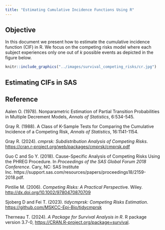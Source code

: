 ```yaml
---
title: "Estimating Cumulative Incidence Functions Using R"
---
```


## Objective

In this document we present how to estimate the cumulative incidence function (CIF) in R. We focus on the competing risks model where each subject experiences only one out of *k* possible events as depicted in the figure below.

```r
knitr::include_graphics("../images/survival_competing_risks/cr.jpg")
```

## Estimating CIFs in SAS

## Reference

Aalen O. (1978). Nonparametric Estimation of Partial Transition Probabilities in Multiple Decrement Models, *Annals of Statistics*, 6:534-545.

Gray R. (1988). A Class of K-Sample Tests for Comparing the Cumulative Incidence of a Competing Risk, *Annals of Statistics*, 16:1141-1154.

Gray R. (2024). *cmprsk: Subdistribution Analysis of Competing Risks*. <https://cran.r-project.org/web/packages/cmprsk/cmprsk.pdf>

Guo C and So Y. (2018). Cause-Specific Analysis of Competing Risks Using the PHREG Procedure. In *Proceedings of the SAS Global Forum 2018 Conference*. Cary, NC: SAS Institute Inc. https://support.sas.com/resources/papers/proceedings18/2159-2018.pdf.

Pintilie M. (2006). *Competing Risks: A Practical Perspectiv*e. Wiley.\
<http://dx.doi.org/10.1002/9780470870709>

Sjoberg D and Fei T. (2023). *tidycmprsk: Competing Risks Estimation*. <https://github.com/MSKCC-Epi-Bio/tidycmprsk>

Therneau T. (2024). *A Package for Survival Analysis in R*. R package version 3.7-0, [https://CRAN.R-project.org/package=survival](https://cran.r-project.org/package=survival).
